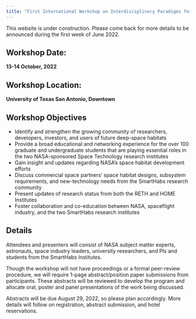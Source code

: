 ```yaml
---
title: "First International Workshop on Interdisciplinary Paradigms for Semi-Autonomous Deep-Space Habitation"
---
```


:::{.callout-note}
This website is under construction. Please come back for more details to be announced during the first week of June 2022.
:::

## Workshop Date:

**13-14 October, 2022**

## Workshop Location:

**University of Texas San Antonio, Downtown**

## Workshop Objectives

* Identify and strengthen the growing community of researchers, developers, investors, and users of future deep-space habitats
* Provide a broad educational and networking experience for the over 100 graduate and undergraduate students that are playing essential roles in the two NASA-sponsored Space Technology research institutes 
* Gain insight and updates regarding NASA's space habitat development efforts 
* Discuss commercial space partners' space habitat designs, subsystem requirements, and new-technology needs from the SmartHabs research community
* Present updates of research status from both the RETH and HOME Institutes
* Foster collaboration and co-education between NASA, spaceflight industry, and the two SmartHabs research institutes

## Details

Attendees and presenters will consist of NASA subject matter experts, astronauts, space industry leaders, university researchers, and PIs and students from the
SmartHabs Institutes. 

Though the workshop will not have proceedings or a formal peer-review procedure, we will require 1-page abstract/position paper submissions from participants. These abstracts will be reviewed to develop the program and allocate oral, poster and panel presentations of the work being discussed. 

Abstracts will be due August 29, 2022, so please plan accordingly. More details will follow on registration, abstract submission, and hotel reservations. 

